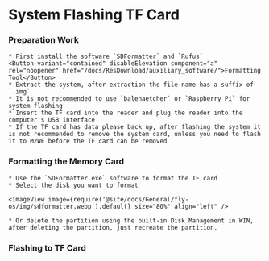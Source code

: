 
# System Flashing TF Card

### Preparation Work

    * First install the software `SDFormatter` and `Rufus`
    <Button variant="contained" disableElevation component="a" rel="noopener" href="/docs/ResDownload/auxiliary_software/">Formatting Tool</Button>
    * Extract the system, after extraction the file name has a suffix of `.img`
    * It is not recommended to use `balenaetcher` or `Raspberry Pi` for system flashing
    * Insert the TF card into the reader and plug the reader into the computer's USB interface
    * If the TF card has data please back up, after flashing the system it is not recommended to remove the system card, unless you need to flash it to M2WE before the TF card can be removed

### Formatting the Memory Card

    * Use the `SDFormatter.exe` software to format the TF card
    * Select the disk you want to format

    <ImageView image={require('@site/docs/General/fly-os/img/sdformatter.webp').default} size="80%" align="left" />

    * Or delete the partition using the built-in Disk Management in WIN, after deleting the partition, just recreate the partition.

### Flashing to TF Card

<FALSH  />
